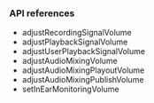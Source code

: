 
<PlatformWrapper platform="flutter">

### API references

- <Link to="{{Global.API_REF_FLUTTER_ROOT_VOICE_SDK}}/class_irtcengine.html#api_adjustrecordingsignalvolume">adjustRecordingSignalVolume</Link>

- <Link to="{{Global.API_REF_FLUTTER_ROOT_VOICE_SDK}}/class_irtcengine.html#api_adjustplaybacksignalvolume">adjustPlaybackSignalVolume</Link>

- <Link to="{{Global.API_REF_FLUTTER_ROOT_VOICE_SDK}}/class_irtcengine.html#api_adjustuserplaybacksignalvolume">adjustUserPlaybackSignalVolume</Link>

- <Link to="{{Global.API_REF_FLUTTER_ROOT_VOICE_SDK}}/class_irtcengine.html#api_adjustaudiomixingvolume">adjustAudioMixingVolume</Link>

- <Link to="{{Global.API_REF_FLUTTER_ROOT_VOICE_SDK}}/class_irtcengine.html#api_adjustaudiomixingplayoutvolume">adjustAudioMixingPlayoutVolume</Link>

- <Link to="{{Global.API_REF_FLUTTER_ROOT_VOICE_SDK}}/class_irtcengine.html#api_adjustaudiomixingpublishvolume">adjustAudioMixingPublishVolume</Link>

- <Link to="{{Global.API_REF_FLUTTER_ROOT_VOICE_SDK}}/class_irtcengine.html#api_setinearmonitoringvolume">setInEarMonitoringVolume</Link>

</PlatformWrapper>